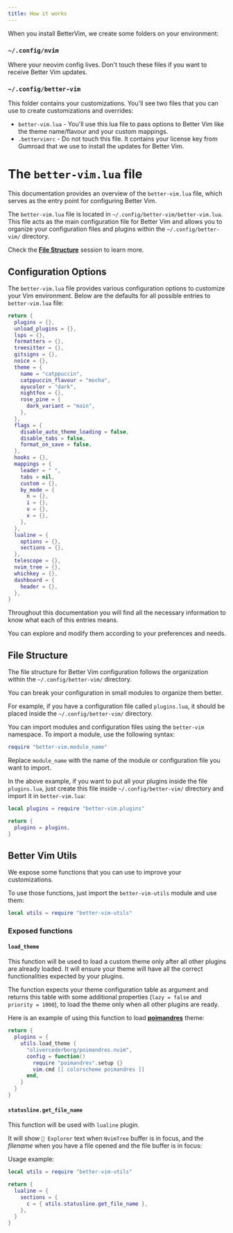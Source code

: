 ```yaml
---
title: How it works
---
```

When you install BetterVim, we create some folders on your environment:

### `~/.config/nvim`
Where your neovim config lives. Don't touch these files if you want to receive Better Vim updates.

### `~/.config/better-vim`
This folder contains your customizations. You'll see two files that you can use to create customizations and overrides:
- `better-vim.lua` - You'll use this lua file to pass options to Better Vim like the theme name/flavour and your custom mappings.
- `.bettervimrc` - Do not touch this file. It contains your license key from Gumroad that we use to install the updates for Better Vim.

# The `better-vim.lua` file

This documentation provides an overview of the `better-vim.lua` file, which serves
as the entry point for configuring Better Vim.

The `better-vim.lua` file is located in `~/.config/better-vim/better-vim.lua`.
This file acts as the main configuration file for Better Vim and allows you to
organize your configuration files and plugins within the `~/.config/better-vim/`
directory.

Check the [**File Structure**](#file-structure) session to learn more.

## Configuration Options

The `better-vim.lua` file provides various configuration options to customize your
Vim environment. Below are the defaults for all possible entries to `better-vim.lua` file:

```lua
return {
  plugins = {},
  unload_plugins = {},
  lsps = {},
  formatters = {},
  treesitter = {},
  gitsigns = {},
  noice = {},
  theme = {
    name = "catppuccin",
    catppuccin_flavour = "mocha",
    ayucolor = "dark",
    nightfox = {},
    rose_pine = {
      dark_variant = "main",
    },
  },
  flags = {
    disable_auto_theme_loading = false,
    disable_tabs = false,
    format_on_save = false,
  },
  hooks = {},
  mappings = {
    leader = " ",
    tabs = nil,
    custom = {},
    by_mode = {
      n = {},
      i = {},
      v = {},
      x = {},
    },
  },
  lualine = {
    options = {},
    sections = {},
  },
  telescope = {},
  nvim_tree = {},
  whichkey = {},
  dashboard = {
    header = {},
  },
}
```

Throughout this documentation you will find all the necessary information to know
what each of this entries means.

You can explore and modify them according to your preferences and needs.

## File Structure

The file structure for Better Vim configuration follows the organization within
the `~/.config/better-vim/` directory.

You can break your configuration in small modules to organize them better.

For example, if you have a configuration file called `plugins.lua`, it should be
placed inside the `~/.config/better-vim/` directory.

You can import modules and configuration files using the `better-vim` namespace.
To import a module, use the following syntax:

```lua plugins.lua
require "better-vim.module_name"
```

Replace `module_name` with the name of the module or configuration file you want
to import.

In the above example, if you want to put all your plugins inside
the file `plugins.lua`, just create this file inside `~/.config/better-vim/` directory
and import it in `better-vim.lua`:

```lua better-vim.lua
local plugins = require "better-vim.plugins"

return {
  plugins = plugins,
}
```

## Better Vim Utils

We expose some functions that you can use to improve your customizations.

To use those functions, just import the `better-vim-utils` module and use them:

```lua better-vim.lua
local utils = require "better-vim-utils"
```

### Exposed functions

#### `load_theme`

This function will be used to load a custom theme only after all other plugins are already loaded.
It will ensure your theme will have all the correct functionalities expected by your plugins.

The function expects your theme configuration table as argument and returns this table with
some additional properties (`lazy = false` and `priority = 1000`), to load the theme only when all other plugins are ready.

Here is an example of using this function to load [**poimandres**](https://github.com/olivercederborg/poimandres.nvim) theme:

```lua better-vim.lua
return {
  plugins = {
    utils.load_theme {
      "olivercederborg/poimandres.nvim",
      config = function()
        require "poimandres".setup {}
        vim.cmd [[ colorscheme poimandres ]]
      end,
    }
  }
}
```

#### `statusline.get_file_name`

This function will be used with `lualine` plugin. 

It will show ` Explorer` text when `NvimTree` buffer is in focus, and the 
_filename_ when you have a file opened and the file buffer is in focus:

Usage example:

```lua better-vim.lua
local utils = require "better-vim-utils"

return {
  lualine = {
    sections = {
      c = { utils.statusline.get_file_name },
    },
  }
}
```
